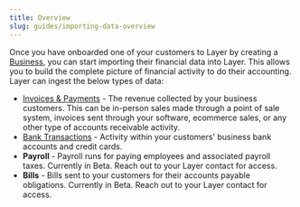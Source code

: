 ```yaml
---
title: Overview
slug: guides/importing-data-overview
---
```



Once you have onboarded one of your customers to Layer by creating a [Business](../api-reference/business.mdx), you can start importing their financial data into Layer. This allows you to build the complete picture of financial activity to do their accounting. Layer can ingest the below types of data:
* [Invoices & Payments](importing-invoices.mdx) - The revenue collected by your business customers. This can be in-person sales made through a point of sale system, invoices sent through your software, ecommerce sales, or any other type of accounts receivable activity.
* [Bank Transactions](importing-bank-transactions.mdx) - Activity within your customers' business bank accounts and credit cards.
* **Payroll** - Payroll runs for paying employees and associated payroll taxes. Currently in Beta. Reach out to your Layer contact for access.
* **Bills** - Bills sent to your customers for their accounts payable obligations. Currently in Beta. Reach out to your Layer contact for access.